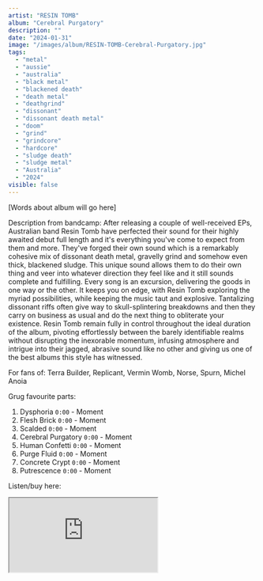 ```yaml
---
artist: "RESIN TOMB"
album: "Cerebral Purgatory"
description: ""
date: "2024-01-31"
image: "/images/album/RESIN-TOMB-Cerebral-Purgatory.jpg"
tags:
  - "metal"
  - "aussie"
  - "australia"
  - "black metal"
  - "blackened death"
  - "death metal"
  - "deathgrind"
  - "dissonant"
  - "dissonant death metal"
  - "doom"
  - "grind"
  - "grindcore"
  - "hardcore"
  - "sludge death"
  - "sludge metal"
  - "Australia"
  - "2024"
visible: false
---
```


[Words about album will go here]

Description from bandcamp: After releasing a couple of well-received EPs, Australian band Resin Tomb have perfected their sound for their highly awaited debut full length and it's everything you've come to expect from them and more. They've forged their own sound which is a remarkably cohesive mix of dissonant death metal, gravelly grind and somehow even thick, blackened sludge. This unique sound allows them to do their own thing and veer into whatever direction they feel like and it still sounds complete and fulfilling. Every song is an excursion, delivering the goods in one way or the other. It keeps you on edge, with Resin Tomb exploring the myriad possibilities, while keeping the music taut and explosive. Tantalizing dissonant riffs often give way to skull-splintering breakdowns and then they carry on business as usual and do the next thing to obliterate your existence. Resin Tomb remain fully in control throughout the ideal duration of the album, pivoting effortlessly between the barely identifiable realms without disrupting the inexorable momentum, infusing atmosphere and intrigue into their jagged, abrasive sound like no other and giving us one of the best albums this style has witnessed.

For fans of: Terra Builder, Replicant, Vermin Womb, Norse, Spurn, Michel Anoia

Grug favourite parts:

1. Dysphoria `0:00` - Moment
2. Flesh Brick `0:00` - Moment
3. Scalded `0:00` - Moment
4. Cerebral Purgatory `0:00` - Moment
5. Human Confetti `0:00` - Moment
6. Purge Fluid `0:00` - Moment
7. Concrete Crypt `0:00` - Moment
8. Putrescence `0:00` - Moment

Listen/buy here:

<iframe
  style={{ border: "0", width: "350px", height: "830px" }}
  src="https://bandcamp.com/EmbeddedPlayer/album=603403182/size=large/bgcol=333333/linkcol=ffffff/transparent=true/"
  seamless>
  <a href="https://resintombaus.bandcamp.com/album/cerebral-purgatory">
    Cerebral Purgatory by RESIN TOMB
  </a>
</iframe>
